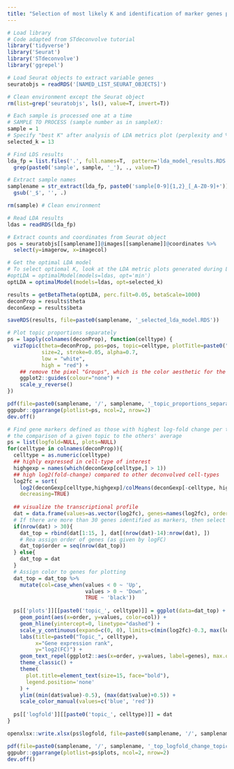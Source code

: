 ```yaml
---
title: "Selection of most likely K and identification of marker genes per topic"
---
```


```r
# Load library
# Code adapted from STdeconvolve tutorial
library('tidyverse')
library('Seurat')
library('STdeconvolve')
library('ggrepel')
```

```r
# Load Seurat objects to extract variable genes
seuratobjs = readRDS('[NAMED_LIST_SEURAT_OBJECTS]')
```

```r
# Clean environment except the Seurat object
rm(list=grep('seuratobjs', ls(), value=T, invert=T))
```

```r
# Each sample is processed one at a time
# SAMPLE TO PROCESS (sample number as in sampleX):
sample = 1
# Specify "best K" after analysis of LDA metrics plot (perplexity and % rare topics)
selected_k = 13
```

```r
# Find LDS results
lda_fp = list.files('.', full.names=T,  pattern='lda_model_results.RDS') %>%
  grep(paste0('sample', sample, '_'), ., value=T)

# Extract sample names
samplename = str_extract(lda_fp, paste0('sample[0-9]{1,2}_[_A-Z0-9]+')) %>%
  gsub('_$', '', .)

rm(sample) # Clean environment
```

```r
# Read LDA results
ldas = readRDS(lda_fp)

# Extract counts and coordinates from Seurat object
pos = seuratobjs[[samplename]]@images[[samplename]]@coordinates %>%
  select(y=imagerow, x=imagecol)
```

```r
# Get the optimal LDA model
# To select optiomal K, look at the LDA metric plots generated during LDA fitting
#optLDA = optimalModel(models=ldas, opt='min')
optLDA = optimalModel(models=ldas, opt=selected_k)

results = getBetaTheta(optLDA, perc.filt=0.05, betaScale=1000)
deconProp = results$theta
deconGexp = results$beta

saveRDS(results, file=paste0(samplename, '_selected_lda_model.RDS'))
```

```r
# Plot topic proportions separately
ps = lapply(colnames(deconProp), function(celltype) {
  vizTopic(theta=deconProp, pos=pos, topic=celltype, plotTitle=paste0("Topic_", celltype),
           size=2, stroke=0.05, alpha=0.7,
           low = "white",
           high = "red") +
    ## remove the pixel "Groups", which is the color aesthetic for the pixel borders
    ggplot2::guides(colour="none") + 
    scale_y_reverse()
})

pdf(file=paste0(samplename, '/', samplename, '_topic_proportions_separated.pdf'), height=10, width=10)
ggpubr::ggarrange(plotlist=ps, ncol=2, nrow=2)
dev.off()
```

```r
# Find gene markers defined as those with highest log-fold change per topic from
# the comparison of a given topic to the others' average
ps = list(logfold=NULL, plots=NULL)
for(celltype in colnames(deconProp)){
  celltype = as.numeric(celltype)
  ## highly expressed in cell-type of interest
  highgexp = names(which(deconGexp[celltype,] > 1))
  ## high log2(fold-change) compared to other deconvolved cell-types
  log2fc = sort(
    log2(deconGexp[celltype,highgexp]/colMeans(deconGexp[-celltype, highgexp])), 
    decreasing=TRUE)
  
  ## visualize the transcriptional profile
  dat = data.frame(values=as.vector(log2fc), genes=names(log2fc), order=seq(length(log2fc)))
  # If there are more than 30 genes identified as markers, then select the top 15 and bottom 15
  if(nrow(dat) > 30){
    dat_top = rbind(dat[1:15, ], dat[(nrow(dat)-14):nrow(dat), ])
    # Rea assign order of genes (as given by logFC)
    dat_top$order = seq(nrow(dat_top))
  } else{
    dat_top = dat
  }
  # Assign color to genes for plotting
  dat_top = dat_top %>%
    mutate(col=case_when(values < 0 ~ 'Up',
                         values > 0 ~ 'Down',
                         TRUE ~ 'black'))
  
  ps[['plots']][[paste0('topic_', celltype)]] = ggplot(data=dat_top) +
    geom_point(aes(x=order, y=values, color=col)) +
    geom_hline(yintercept=0, linetype="dashed") +
    scale_y_continuous(expand=c(0, 0), limits=c(min(log2fc)-0.3, max(log2fc)+0.3)) +
    labs(title=paste0("Topic_", celltype),
         x="Gene expression rank",
         y="log2(FC)") +
    geom_text_repel(ggplot2::aes(x=order, y=values, label=genes), max.overlaps=20) +
    theme_classic() +
    theme(
      plot.title=element_text(size=15, face="bold"),
      legend.position='none'
    ) +
    ylim((min(dat$value)-0.5), (max(dat$value)+0.5)) +
    scale_color_manual(values=c('blue', 'red'))
  
  ps[['logfold']][[paste0('topic_', celltype)]] = dat
}
```

```r
openxlsx::write.xlsx(ps$logfold, file=paste0(samplename, '/', samplename, '_logfold_change_topics.xlsx'))

pdf(file=paste0(samplename, '/', samplename, '_top_logfold_change_topics.pdf'), height=10, width=10)
ggpubr::ggarrange(plotlist=ps$plots, ncol=2, nrow=2)
dev.off()
```
